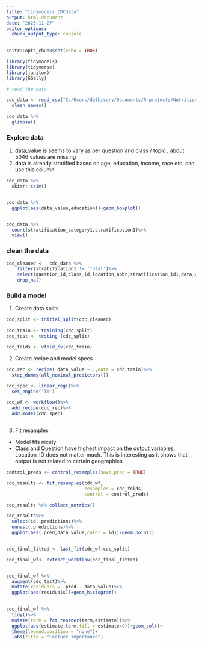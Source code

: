```yaml
---
title: "tidymodels_CDCdata"
output: html_document
date: "2023-11-27"
editor_options: 
  chunk_output_type: console
---
```


```r
knitr::opts_chunk$set(echo = TRUE)
```



```r

library(tidymodels)
library(tidyverse)
library(janitor)
library(GGally)

# read the data 

cdc_data <- read_csv("C:/Users/delhivery/Documents/R-projects/Nutrition__Physical_Activity__and_Obesity_-_Behavioral_Risk_Factor_Surveillance_System.csv")%>%
  clean_names()

cdc_data %>% 
  glimpse()


```


### Explore data 
1. data_value is seems to vary as per question and class / topic , about 5046 values are missing 
2. data is already stratified based on age, education, income, race etc. can use this column 



```r

cdc_data %>% 
  skimr::skim()


cdc_data %>% 
  ggplot(aes(data_value,education))+geom_boxplot()


cdc_data %>% 
  count(stratification_category1,stratification1)%>%
  view()
```

### clean the data 

```r

cdc_cleaned <-  cdc_data %>%
    filter(stratification1 != 'Total')%>%
    select(question_id,class_id,location_abbr,stratification_id1,data_value)%>%
    drop_na()

```


### Build a model 

1. Create data splits

```r

cdc_split <- initial_split(cdc_cleaned)

cdc_train <- training(cdc_split)
cdc_test <- testing (cdc_split)

cdc_folds <- vfold_cv(cdc_train)

```

2. Create recipe and model specs

```r

cdc_rec <- recipe( data_value ~ .,data = cdc_train)%>%
  step_dummy(all_nominal_predictors())

cdc_spec <- linear_reg()%>%
  set_engine('lm')

cdc_wf <- workflow()%>%
  add_recipe(cdc_rec)%>%
  add_model(cdc_spec)



```


3. Fit resamples 
- Model fits nicely 
- Class and Question have highest impact on the output variables, Location_ID does not matter much. This is interesting as it shows that output is not related to certain geographies 

```r

control_preds <- control_resamples(save_pred = TRUE)

cdc_results <- fit_resamples(cdc_wf,
                             resamples = cdc_folds,
                             control = control_preds)

cdc_results %>% collect_metrics()

cdc_results%>%
  select(id,.predictions)%>%
  unnest(.predictions)%>%
  ggplot(aes(.pred,data_value,color = id))+geom_point()


cdc_final_fitted <- last_fit(cdc_wf,cdc_split)

cdc_final_wf<- extract_workflow(cdc_final_fitted)


cdc_final_wf %>% 
  augment(cdc_test)%>%
  mutate(residuals = .pred - data_value)%>%
  ggplot(aes(residuals))+geom_histogram()
  

cdc_final_wf %>% 
  tidy()%>%
  mutate(term = fct_reorder(term,estimate))%>%
  ggplot(aes(estimate,term,fill = estimate<0))+geom_col()+
  theme(legend.position = "none")+
  labs(title = "Featuer importance")

```







